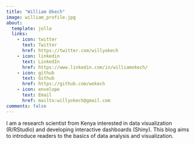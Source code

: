 ```yaml
---
title: "William Okech"
image: william_profile.jpg
about:
  template: jolla
  links:
    - icon: twitter
      text: Twitter
      href: https://twitter.com/willyokech
    - icon: linkedin
      text: LinkedIn
      href: https://www.linkedin.com/in/williamokech/
    - icon: github
      text: Github
      href: https://github.com/wokech
    - icon: envelope
      text: Email
      href: mailto:willyokech@gmail.com
comments: false
---
```


::: {#hero-heading}
I am a research scientist from Kenya interested in data visualization (R/RStudio) and developing interactive dashboards (Shiny). This blog aims to introduce readers to the basics of data analysis and visualization.
:::
